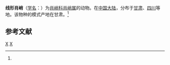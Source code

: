 {{Speciesbox
| taxon = Tetragnatha filipes
| binomial_authority = (Schenkel, 1937)<ref name='id13421'>{{cite web| url =http://www.bioinfo.cn/db05/BjdwSpecies.php?action=view&id=13421| title =线形肖峭| work =《中国动物物种编目数据库》| publisher =中国科学院微生物研究所| author =中国科学院动物研究所| accessdate =2009-04-28| deadurl =yes| archiveurl =https://web.archive.org/web/20160305080511/http://www.bioinfo.cn/db05/BjdwSpecies.php?action=view&id=13421| archivedate =2016-03-05}}</ref>
}}

'''线形肖峭'''（[[学名|学名]]：{{lang|la|''Tetragnatha filipes''}}）为[[肖峭科|肖峭科]][[肖峭属|肖峭属]]的动物。在[[中国大陆|中国大陆]]，分布于[[甘肃|甘肃]]、[[四川|四川]]等地。该物种的模式产地在甘肃。<ref name='id13421'/>

== 参考文献 ==
{{reflist}}

{{taxonbar}}
[[Category:_1937年描述的动物|X]]
[[Category:肖峭属|X]]